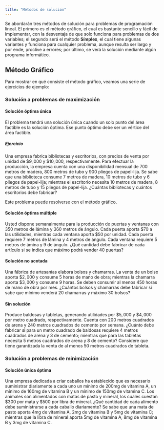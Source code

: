 ```yaml
---
title: "Métodos de solución"
---
```


Se abordarán tres métodos de solución para problemas de programación lineal. El primero es el método gráfico, el cual es bastante sencillo y fácil de implementar, con la desventaja de que solo funciona para problemas de dos variables; el segundo será el método __Símplex__, el cual tiene algunas variantes y funciona para cualquier problema, aunque resulta ser largo y por ende, proclive a errores; por último, se verá la solución mediante algún programa informático.

## Método Gráfico
Para mostrar en qué consiste el método gráfico, veamos una serie de ejercicios de ejemplo:

### Solución a problemas de maximización

#### Solución óptima única
El problema tendrá una solución única cuando un solo punto del área factible es la solución óptima. Ese punto óptimo debe ser un vértice del área factible.

##### Ejercicio
Una empresa fabrica bibliotecas y escritorios, con precios de venta por unidad de $\$9,000$ y $\$10,000$, respectivamente. Para efectuar la producción, la empresa cuenta con una disponibilidad mensual de 700 metros de madera, 800 metros de tubo y 900 pliegos de papel-lija. Se sabe que una biblioteca consume 7 metros de madera, 10 metros de tubo y 6 pliegos de papel-lija; mientras el escritorio necesita 10 metros de madera, 8 metros de tubo y 15 pliegos de papel-lija. ¿Cuántas bibliotecas y cuántos escritorios debe fabricar?

Este problema puede resolverse con el método gráfico.

#### Solución óptima múltiple
Usted dispone semanalmente para la producción de puertas y ventanas con 350 metros de lámina y 360 metros de ángulo. Cada puerta aporta $\$70$ a las utilidades, mientras cada ventana aporta $\$50$ por unidad. Cada puerta requiere 7 metros de lámina y 4 metros de ángulo. Cada ventana requiere 5 metros de ámina y 9 de ángulo. ¿Qué cantidad debe fabricar de cada artículo si se indica que máximo podrá vender 40 puertas?

#### Solución no acotada
Una fábrica de artesanías elabora bolsos y chamarras. La venta de un bolso aporta $\$2,000$ y consume 5 horas de mano de obra; mientras la chamarra aporta $\$3,000$ y consume 9 horas. Se deben consumir al menos 450 horas de mano de obra por mes. ¿Cuántos bolsos y chamarras debe fabricar si sabe que mínimo venderá 20 chamarras y máximo 30 bolsos?

#### Sin solución
Produce baldosas y tabletas, generando utilidades por $\$5,000$ y $\$4,000$ por metro cuadrado, respectivamente. Cuenta con 200 metros cuadrados de arena y 240 metros cuadrados de cemento por semana. ¿Cuánto debe fabricar si para un metro cuadrado de baldosas requiere 4 metros cuadrados de arena y 3 de cemento; mientras que para las tabletas necesita 5 metros cuadrados de arena y 8 de cemento? Considere que tiene garantizada la venta de al menos 50 metros cuadrados de tableta.

### Solución a problemas de minimización

#### Solución única óptima
Una empresa dedicada a criar caballos ha establecido que es necesario suministrar diariamente a cada uno un mínimo de 200mg de vitamina A, un mínimo de 160mg de vitamina B y un mínimo de 150mg de vitamina C. Los animales son alimentados con matas de pasto y mineral, los cuales cuestan $\$300$ por mata y $\$500$ por libra de mineral. ¿Qué cantidad de cada alimento debe suministrarse a cada caballo diariamente? Se sabe que una mata de pasto aporta 4mg de vitamina A, 2mg de vitamina B y 5mg de vitamina C; mientras que la libra de mineral aporta 5mg de vitamina A, 8mg de vitamina B y 3mg de vitamina C.